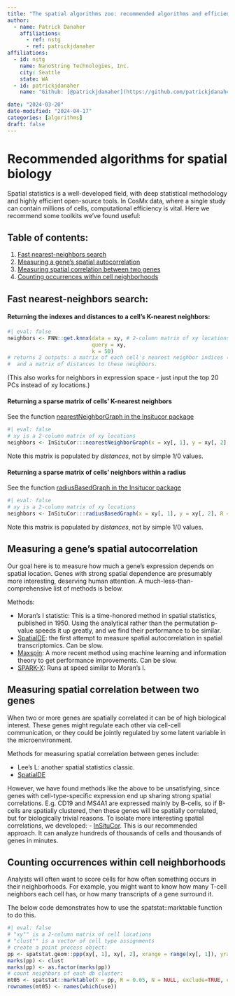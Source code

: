 ```yaml
---
title: "The spatial algorithms zoo: recommended algorithms and efficient code"
author:
  - name: Patrick Danaher
    affiliations:
      - ref: nstg
      - ref: patrickjdanaher
affiliations:
  - id: nstg
    name: NanoString Technologies, Inc.
    city: Seattle
    state: WA
  - id: patrickjdanaher
    name: "Github: [@patrickjdanaher](https://github.com/patrickjdanaher)"

date: "2024-03-20"
date-modified: "2024-04-17"
categories: [algorithms]
draft: false
---
```


# Recommended algorithms for spatial biology

Spatial statistics is a well-developed field, with deep statistical methodology and highly efficient open-source tools. 
In CosMx data, where a single study can contain millions of cells, computational efficiency is vital. 
Here we recommend some toolkits we've found useful:

## Table of contents:
1. [Fast nearest-neighbors search](#neighbors)
2. [Measuring a gene's spatial autocorrelation](#correlation)
2. [Measuring spatial correlation between two genes](#correlation2)
2. [Counting occurrences within cell neighborhoods](#counting)


## Fast nearest-neighbors search: <a name="neighbors"></a>

#### Returning the indexes and distances to a cell's K-nearest neighbors:
```r
#| eval: false
neighbors <- FNN::get.knnx(data = xy, # 2-column matrix of xy locations
                           query = xy, 
                           k = 50)
# returns 2 outputs: a matrix of each cell's nearest neighbor indices (including itself),
#  and a matrix of distances to these neighbors.
```
(This also works for neighbors in expression space - just input the top 20 PCs instead of xy locations.)

#### Returning a sparse matrix of cells' K-nearest neighbors

See the function [nearestNeighborGraph in the Insitucor package](https://github.com/Nanostring-Biostats/InSituCor/blob/main/R/NeighborhoodCalculations.R)

```r
#| eval: false
# xy is a 2-column matrix of xy locations
neighbors <- InSituCor:::nearestNeighborGraph(x = xy[, 1], y = xy[, 2], n=50)
```
Note this matrix is populated by *distances*, not by simple 1/0 values.

#### Returning a sparse matrix of cells' neighbors within a radius

See the function [radiusBasedGraph in the Insitucor package](https://github.com/Nanostring-Biostats/InSituCor/blob/main/R/NeighborhoodCalculations.R)

```r
#| eval: false
# xy is a 2-column matrix of xy locations
neighbors <- InSituCor:::radiusBasedGraph(x = xy[, 1], y = xy[, 2], R = 0.1)
```
Note this matrix is populated by *distances*, not by simple 1/0 values.

## Measuring a gene's spatial autocorrelation  <a name="correlation"></a>

Our goal here is to measure how much a gene's expression depends on spatial location. 
Genes with strong spatial dependence are presumably more interesting, deserving human attention. 
A much-less-than-comprehensive list of methods is below.

Methods:

- Moran's I statistic: This is a time-honored method in spatial statistics, published in 1950. Using the analytical rather than the permutation p-value speeds it up greatly, and we find their performance to be similar. 
- [SpatialDE](https://github.com/Teichlab/SpatialDE): the first attempt to measure spatial autocorrelation in spatial transcriptomics. Can be slow. 
- [Maxspin](https://github.com/dcjones/maxspin): A more recent method using machine learning and information theory to get performance improvements. Can be slow. 
- [SPARK-X](https://github.com/xzhoulab/SPARK): Runs at speed similar to Moran's I.


## Measuring spatial correlation between two genes <a name="correlation2"></a>

When two or more genes are spatially correlated it can be of high biological interest. 
These genes might regulate each other via cell-cell communication, 
or they could be jointly regulated by some latent variable in the microenvironment.

Methods for measuring spatial correlation between genes include:

- Lee's L: another spatial statistics classic. 
- [SpatialDE](https://github.com/Teichlab/SpatialDE)

However, we have found methods like the above to be unsatisfying, since genes with cell-type-specific expression
end up sharing strong spatial correlations. E.g. CD19 and MS4A1 are expressed mainly by B-cells, so if B-cells are 
spatially clustered, then these genes will be spatially correlated, but for biologically trivial reasons. 
To isolate more interesting spatial correlations, we developed:
- [InSituCor](https://github.com/Nanostring-Biostats/insitucor).
This is our recommended approach. 
It can analyze hundreds of thousands of cells and thousands of genes in minutes. 


## Counting occurrences within cell neighborhoods  <a name="counting"></a>

Analysts will often want to score cells for how often something occurs in their neighborhoods.
For example, you might want to know how many T-cell neighbors each cell has, or 
how many transcripts of a gene surround it. 

The below code demonstrates how to use the spatstat::marktable function to do this. 

```r
#| eval: false
# "xy"" is a 2-column matrix of cell locations
# "clust"" is a vector of cell type assignments
# create a point process object:
pp <- spatstat.geom::ppp(xy[, 1], xy[, 2], xrange = range(xy[, 1]), yrange = range(xy[, 2]))
marks(pp) <- clust
marks(pp) <- as.factor(marks(pp))
# count neighbors of each db cluster:
mt05 <- spatstat::marktable(X = pp, R = 0.05, N = NULL, exclude=TRUE, collapse=FALSE)
rownames(mt05) <- names(which(use))
```


 


